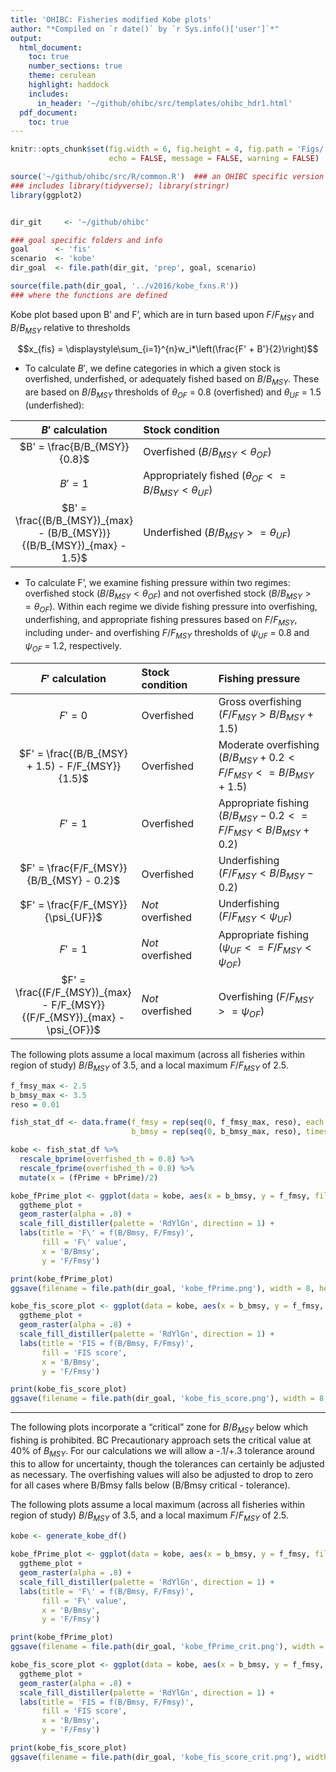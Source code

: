 ```yaml
---
title: 'OHIBC: Fisheries modified Kobe plots'
author: "*Compiled on `r date()` by `r Sys.info()['user']`*"
output:
  html_document:
    toc: true
    number_sections: true
    theme: cerulean
    highlight: haddock
    includes:
      in_header: '~/github/ohibc/src/templates/ohibc_hdr1.html'
  pdf_document:
    toc: true
---
```


``` r
knitr::opts_chunk$set(fig.width = 6, fig.height = 4, fig.path = 'Figs/',
                      echo = FALSE, message = FALSE, warning = FALSE)

source('~/github/ohibc/src/R/common.R')  ### an OHIBC specific version of common.R;
### includes library(tidyverse); library(stringr)
library(ggplot2)


dir_git     <- '~/github/ohibc'

### goal specific folders and info
goal      <- 'fis'
scenario  <- 'kobe'
dir_goal  <- file.path(dir_git, 'prep', goal, scenario)

source(file.path(dir_goal, '../v2016/kobe_fxns.R'))
### where the functions are defined

```

Kobe plot based upon B' and F', which are in turn based upon $F/F_{MSY}$ and $B/B_{MSY}$ relative to thresholds

$$x_{fis} = \displaystyle\sum_{i=1}^{n}w_i*\left(\frac{F' + B'}{2}\right)$$

* To calculate $B'$, we define categories in which a given stock is overfished, underfished, or adequately fished based on $B/B_{MSY}$.  These are based on $B/B_{MSY}$ thresholds of $\theta_{OF}$ = 0.8 (overfished) and $\theta_{UF}$ = 1.5 (underfished): 

| $B'$ calculation        | Stock condition                                |
| :---------------------: | :--------------------------------------------- |
| $B' = \frac{B/B_{MSY}}{0.8}$ | Overfished ($B/B_{MSY} < \theta_{OF}$) |
| $B' = 1$                | Appropriately fished ($\theta_{OF} <= B/B_{MSY} < \theta_{UF}$) |
| $B' = \frac{(B/B_{MSY})_{max} - (B/B_{MSY})}{(B/B_{MSY})_{max} - 1.5}$ | Underfished ($B/B_{MSY} >= \theta_{UF}$) |

* To calculate F', we examine fishing pressure within two regimes: overfished stock ($B/B_{MSY} < \theta_{OF}$) and not overfished stock ($B/B_{MSY} >= \theta_{OF}$).  Within each regime we divide fishing pressure into overfishing, underfishing, and appropriate fishing pressures based on $F/F_{MSY}$, including under- and overfishing $F/F_{MSY}$ thresholds of $\psi_{UF}$ = 0.8 and $\psi_{OF}$ = 1.2, respectively.

| $F'$ calculation        | Stock condition    | Fishing pressure                       |
| :---------------------: | :----------------- | :---------------------------           |
| $F' = 0$                | Overfished         | Gross overfishing ($F/F_{MSY} > B/B_{MSY} + 1.5$) |
| $F' = \frac{(B/B_{MSY} + 1.5) - F/F_{MSY}}{1.5}$ | Overfished | Moderate overfishing ($B/B_{MSY} + 0.2 < F/F_{MSY} <= B/B_{MSY} + 1.5$) |
| $F' = 1$                | Overfished         | Appropriate fishing ($B/B_{MSY} - 0.2 <= F/F_{MSY} < B/B_{MSY} + 0.2$) |
| $F' = \frac{F/F_{MSY}}{B/B_{MSY} - 0.2}$  | Overfished | Underfishing ($F/F_{MSY} < B/B_{MSY} - 0.2$) |
| $F' = \frac{F/F_{MSY}}{\psi_{UF}}$ | _Not_ overfished | Underfishing ($F/F_{MSY} < \psi_{UF}$)
| $F' = 1$                | _Not_ overfished   | Appropriate fishing ($\psi_{UF} <= F/F_{MSY} < \psi_{OF}$) |
| $F' = \frac{(F/F_{MSY})_{max} - F/F_{MSY}}{(F/F_{MSY})_{max} - \psi_{OF}}$  | _Not_ overfished | Overfishing ($F/F_{MSY} >= \psi_{OF}$) |


The following plots assume a local maximum (across all fisheries within region of study) $B/B_{MSY}$ of 3.5, and a local maximum $F/F_{MSY}$ of 2.5.

``` r

f_fmsy_max <- 2.5
b_bmsy_max <- 3.5
reso = 0.01

fish_stat_df <- data.frame(f_fmsy = rep(seq(0, f_fmsy_max, reso), each  = b_bmsy_max/reso + 1),
                           b_bmsy = rep(seq(0, b_bmsy_max, reso), times = f_fmsy_max/reso + 1))

kobe <- fish_stat_df %>% 
  rescale_bprime(overfished_th = 0.8) %>%
  rescale_fprime(overfished_th = 0.8) %>%
  mutate(x = (fPrime + bPrime)/2)

kobe_fPrime_plot <- ggplot(data = kobe, aes(x = b_bmsy, y = f_fmsy, fill = fPrime)) +
  ggtheme_plot + 
  geom_raster(alpha = .8) +
  scale_fill_distiller(palette = 'RdYlGn', direction = 1) +
  labs(title = 'F\' = f(B/Bmsy, F/Fmsy)',
       fill = 'F\' value',
       x = 'B/Bmsy',
       y = 'F/Fmsy')

print(kobe_fPrime_plot)
ggsave(filename = file.path(dir_goal, 'kobe_fPrime.png'), width = 8, height = 6, units = 'cm')

kobe_fis_score_plot <- ggplot(data = kobe, aes(x = b_bmsy, y = f_fmsy, fill = x)) +
  ggtheme_plot + 
  geom_raster(alpha = .8) +
  scale_fill_distiller(palette = 'RdYlGn', direction = 1) +
  labs(title = 'FIS = f(B/Bmsy, F/Fmsy)',
       fill = 'FIS score',
       x = 'B/Bmsy',
       y = 'F/Fmsy')

print(kobe_fis_score_plot)
ggsave(filename = file.path(dir_goal, 'kobe_fis_score.png'), width = 8, height = 6, units = 'cm')
```

***

The following plots incorporate a "critical" zone for $B/B_{MSY}$ below which fishing is prohibited.  BC Precautionary approach sets the critical value at 40% of $B_{MSY}$.  For our calculations we will allow a -.1/+.3 tolerance around this to allow for uncertainty, though the tolerances can certainly be adjusted as necessary.  The overfishing values will also be adjusted to drop to zero for all cases where B/Bmsy falls below (B/Bmsy critical - tolerance).

The following plots assume a local maximum (across all fisheries within region of study) $B/B_{MSY}$ of 3.5, and a local maximum $F/F_{MSY}$ of 2.5.

``` r


kobe <- generate_kobe_df()
  
kobe_fPrime_plot <- ggplot(data = kobe, aes(x = b_bmsy, y = f_fmsy, fill = fPrime)) +
  ggtheme_plot + 
  geom_raster(alpha = .8) +
  scale_fill_distiller(palette = 'RdYlGn', direction = 1) +
  labs(title = 'F\' = f(B/Bmsy, F/Fmsy)',
       fill = 'F\' value',
       x = 'B/Bmsy',
       y = 'F/Fmsy')

print(kobe_fPrime_plot)
ggsave(filename = file.path(dir_goal, 'kobe_fPrime_crit.png'), width = 8, height = 6, units = 'cm')

kobe_fis_score_plot <- ggplot(data = kobe, aes(x = b_bmsy, y = f_fmsy, fill = x)) +
  ggtheme_plot + 
  geom_raster(alpha = .8) +
  scale_fill_distiller(palette = 'RdYlGn', direction = 1) +
  labs(title = 'FIS = f(B/Bmsy, F/Fmsy)',
       fill = 'FIS score',
       x = 'B/Bmsy',
       y = 'F/Fmsy')

print(kobe_fis_score_plot)
ggsave(filename = file.path(dir_goal, 'kobe_fis_score_crit.png'), width = 8, height = 6, units = 'cm')

```

